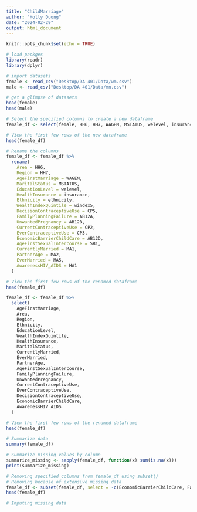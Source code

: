 ```yaml
---
title: "ChildMarriage"
author: "Holly Duong"
date: "2024-02-29"
output: html_document
---
```


```r
knitr::opts_chunk$set(echo = TRUE)
```

```r
# load packges
library(readr)
library(dplyr)
```


```r
# import datasets
female <- read_csv("Desktop/DA 401/Data/wm.csv")
male <- read_csv("Desktop/DA 401/Data/mn.csv")
```


```r
# get a glimpse of datasets
head(female)
head(male)
```

```r
# Select the specified columns to create a new dataframe
female_df <- select(female, HH6, HH7, WAGEM, MSTATUS, welevel, insurance, ethnicity, windex5, CP5, AB12A, AB12B, CP2, CP3, AB12D, SB1, MA1, MA2, MA5, HA1)

# View the first few rows of the new dataframe
head(female_df)
```


```r
# Rename the columns
female_df <- female_df %>%
  rename(
    Area = HH6,
    Region = HH7,
    AgeFirstMarriage = WAGEM,
    MaritalStatus = MSTATUS,
    EducationLevel = welevel,
    HealthInsurance = insurance,
    Ethnicity = ethnicity,
    WealthIndexQuintile = windex5,
    DecisionContraceptiveUse = CP5,
    FamilyPlanningFailure = AB12A,
    UnwantedPregnancy = AB12B,
    CurrentContraceptiveUse = CP2,
    EverContraceptiveUse = CP3,
    EconomicBarrierChildCare = AB12D,
    AgeFirstSexualIntercourse = SB1,
    CurrentlyMarried = MA1,
    PartnerAge = MA2,
    EverMarried = MA5,
    AwarenessHIV_AIDS = HA1
  )

# View the first few rows of the renamed dataframe
head(female_df)
```


```r
female_df <- female_df %>%
  select(
    AgeFirstMarriage,
    Area,
    Region,
    Ethnicity,
    EducationLevel,
    WealthIndexQuintile,
    HealthInsurance,
    MaritalStatus,
    CurrentlyMarried,
    EverMarried,
    PartnerAge,
    AgeFirstSexualIntercourse,
    FamilyPlanningFailure,
    UnwantedPregnancy,
    CurrentContraceptiveUse,
    EverContraceptiveUse,
    DecisionContraceptiveUse,
    EconomicBarrierChildCare,
    AwarenessHIV_AIDS
  )

# View the first few rows of the renamed dataframe
head(female_df)
```


```r
# Summarize data
summary(female_df)
```


```r
# Summarize missing values by column
summarize_missing <- sapply(female_df, function(x) sum(is.na(x)))
print(summarize_missing)
```


```r
# Removing specified columns from female_df using subset()
# Removing because of extensive missing data
female_df <- subset(female_df, select = -c(EconomicBarrierChildCare, FamilyPlanningFailure, UnwantedPregnancy))
head(female_df)
```


```r
# Imputing missing data
```


```r
```


```r
```


```r
```


```r
```


